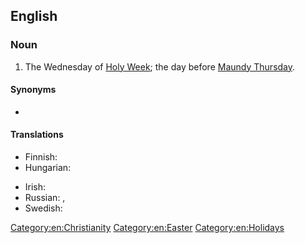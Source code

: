 ==English==
{{wikipedia}}

===Noun===
{{en-noun|head=[[holy|Holy]] [[Wednesday]]}}

# The Wednesday of [[Holy Week]]; the day before [[Maundy Thursday]].

====Synonyms====
* {{l|en|Spy Wednesday}}

====Translations====
{{trans-top|day}}
* Finnish: {{t|fi|kellokeskiviikko}}
* Hungarian: {{t+|hu|nagyszerda}}
{{trans-mid}}
* Irish: {{t|ga|Céadaoin an Bhraith|f}}
* Russian: {{t|ru|Вели́кая Среда́|f}}, {{t|ru|Страстна́я Среда́|f}}
* Swedish: {{t+|sv|dymmelonsdag|c}}
{{trans-bottom}}

[[Category:en:Christianity]]
[[Category:en:Easter]]
[[Category:en:Holidays]]